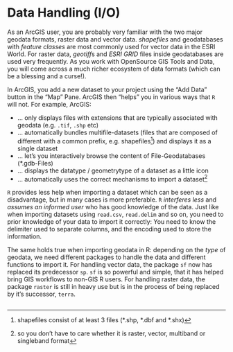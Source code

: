 # Data Handling (I/O) {#data}

As an ArcGIS user, you are probably very familiar with the two major geodata formats, raster data and vector data. *shapefiles* and geodatabases with *feature classes* are most commonly used for vector data in the ESRI World. For raster data, *geotiff*s and *ESRI GRID* files inside geodatabases are used very frequently. As you work with OpenSource GIS Tools and Data, you will come across a much richer ecosystem of data formats (which can be a blessing and a curse!).


<!--
//todo add some examples of geodata-formats (gpkg, sqlite)
//body link to switchfromshapefile.org
-->


In ArcGIS, you add a new dataset to your project using the "Add Data" button in the "Map" Pane. ArcGIS then "helps" you in various ways that `R` will not. For example, ArcGIS:

- ... only displays files with extensions that are typically associated with geodata (e.g. `.tif`, `.shp` etc)
- ... automatically bundles multifile-datasets (files that are composed of different with a common prefix, e.g. shapefiles^[shapefiles consist of at least 3 files (\*.shp, \*.dbf and \*.shx)]) and displays it as a single dataset
- ... let's you interactively browse the content of File-Geodatabases (\*.gdb-Files)
- ... displays the datatype / geometrytype of a dataset as a little icon
- ... automatically uses the correct mechanisms to import a dataset^[so you don't have to care whether it is raster, vector, multiband or singleband format]

`R` provides less help when importing a dataset which can be seen as a disadvantage, but in many cases is more preferable. `R` *interferes less* and *assumes an informed user* who has good knowledge of the data. Just like when importing datasets using `read.csv`, `read.delim` and so on, you need to prior knowledge of your data to import it correctly: You need to know the delimiter used to separate columns, and the encoding used to store the information. 

<!-- Similar, importing geodata into R requires specific functions depending on the dataset, and sometimes specific arguments depending on the characteristics of you dataset.  -->

The same holds true when importing geodata in R: depending on the *type* of geodata, we need different packages to handle the data and different functions to import it. For handling vector data, the package `sf` now has replaced its predecessor `sp`. `sf` is so powerful and simple, that it has helped bring GIS workflows to non-GIS R users. For handling raster data, the package `raster` is still in heavy use but is in the process of being replaced by it's successor, `terra`.


```r

```
